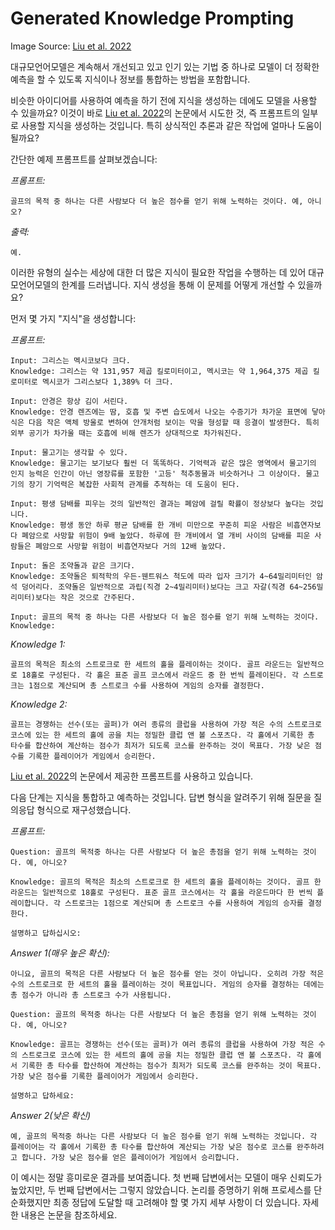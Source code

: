 # Generated Knowledge Prompting


<Screenshot src={GENKNOW} alt="GENKNOW" />

Image Source: [Liu et al. 2022](https://arxiv.org/pdf/2110.08387.pdf)

대규모언어모델은 계속해서 개선되고 있고 인기 있는 기법 중 하나로 모델이 더 정확한 예측을 할 수 있도록 지식이나 정보를 통합하는 방법을 포함합니다.

비슷한 아이디어를 사용하여 예측을 하기 전에 지식을 생성하는 데에도 모델을 사용할 수 있을까요? 이것이 바로 [Liu et al. 2022](https://arxiv.org/pdf/2110.08387.pdf)의 논문에서 시도한 것, 즉 프롬프트의 일부로 사용할 지식을 생성하는 것입니다. 특히 상식적인 추론과 같은 작업에 얼마나 도움이 될까요?

간단한 예제 프롬프트를 살펴보겠습니다:

*프롬프트:*
```
골프의 목적 중 하나는 다른 사람보다 더 높은 점수를 얻기 위해 노력하는 것이다. 예, 아니오?
```

*출력:*
```
예.
```

이러한 유형의 실수는 세상에 대한 더 많은 지식이 필요한 작업을 수행하는 데 있어 대규모언어모델의 한계를 드러냅니다. 지식 생성을 통해 이 문제를 어떻게 개선할 수 있을까요?

먼저 몇 가지 "지식"을 생성합니다:

*프롬프트:*
```
Input: 그리스는 멕시코보다 크다.
Knowledge: 그리스는 약 131,957 제곱 킬로미터이고, 멕시코는 약 1,964,375 제곱 킬로미터로 멕시코가 그리스보다 1,389% 더 크다.

Input: 안경은 항상 김이 서린다.
Knowledge: 안경 렌즈에는 땀, 호흡 및 주변 습도에서 나오는 수증기가 차가운 표면에 닿아 식은 다음 작은 액체 방울로 변하여 안개처럼 보이는 막을 형성할 때 응결이 발생한다. 특히 외부 공기가 차가울 때는 호흡에 비해 렌즈가 상대적으로 차가워진다.

Input: 물고기는 생각할 수 있다.
Knowledge: 물고기는 보기보다 훨씬 더 똑똑하다. 기억력과 같은 많은 영역에서 물고기의 인지 능력은 인간이 아닌 영장류를 포함한 '고등' 척추동물과 비슷하거나 그 이상이다. 물고기의 장기 기억력은 복잡한 사회적 관계를 추적하는 데 도움이 된다.

Input: 평생 담배를 피우는 것의 일반적인 결과는 폐암에 걸릴 확률이 정상보다 높다는 것입니다.
Knowledge: 평생 동안 하루 평균 담배를 한 개비 미만으로 꾸준히 피운 사람은 비흡연자보다 폐암으로 사망할 위험이 9배 높았다. 하루에 한 개비에서 열 개비 사이의 담배를 피운 사람들은 폐암으로 사망할 위험이 비흡연자보다 거의 12배 높았다.

Input: 돌은 조약돌과 같은 크기다.
Knowledge: 조약돌은 퇴적학의 우든-웬트워스 척도에 따라 입자 크기가 4~64밀리미터인 암석 덩어리다. 조약돌은 일반적으로 과립(직경 2~4밀리미터)보다는 크고 자갈(직경 64~256밀리미터)보다는 작은 것으로 간주된다.

Input: 골프의 목적 중 하나는 다른 사람보다 더 높은 점수를 얻기 위해 노력하는 것이다.
Knowledge:
```

*Knowledge 1:*
```
골프의 목적은 최소의 스트로크로 한 세트의 홀을 플레이하는 것이다. 골프 라운드는 일반적으로 18홀로 구성된다. 각 홀은 표준 골프 코스에서 라운드 중 한 번씩 플레이된다. 각 스트로크는 1점으로 계산되며 총 스트로크 수를 사용하여 게임의 승자를 결정한다.
```

*Knowledge 2:*
```
골프는 경쟁하는 선수(또는 골퍼)가 여러 종류의 클럽을 사용하여 가장 적은 수의 스트로크로 코스에 있는 한 세트의 홀에 공을 치는 정밀한 클럽 앤 볼 스포츠다. 각 홀에서 기록한 총 타수를 합산하여 계산하는 점수가 최저가 되도록 코스를 완주하는 것이 목표다. 가장 낮은 점수를 기록한 플레이어가 게임에서 승리한다.
```

[Liu et al. 2022](https://arxiv.org/pdf/2110.08387.pdf)의 논문에서 제공한 프롬프트를 사용하고 있습니다.

다음 단계는 지식을 통합하고 예측하는 것입니다. 답변 형식을 알려주기 위해 질문을 질의응답 형식으로 재구성했습니다.

*프롬프트:*
```
Question: 골프의 목적중 하나는 다른 사람보다 더 높은 총점을 얻기 위해 노력하는 것이다. 예, 아니오?

Knowledge: 골프의 목적은 최소의 스트로크로 한 세트의 홀을 플레이하는 것이다. 골프 한 라운드는 일반적으로 18홀로 구성된다. 표준 골프 코스에서는 각 홀을 라운드마다 한 번씩 플레이합니다. 각 스트로크는 1점으로 계산되며 총 스트로크 수를 사용하여 게임의 승자를 결정한다.

설명하고 답하십시오: 
```

*Answer 1(매우 높은 확신):*
```
아니요, 골프의 목적은 다른 사람보다 더 높은 점수를 얻는 것이 아닙니다. 오히려 가장 적은 수의 스트로크로 한 세트의 홀을 플레이하는 것이 목표입니다. 게임의 승자를 결정하는 데에는 총 점수가 아니라 총 스트로크 수가 사용됩니다.
```

```
Question: 골프의 목적중 하나는 다른 사람보다 더 높은 총점을 얻기 위해 노력하는 것이다. 예, 아니오?

Knowledge: 골프는 경쟁하는 선수(또는 골퍼)가 여러 종류의 클럽을 사용하여 가장 적은 수의 스트로크로 코스에 있는 한 세트의 홀에 공을 치는 정밀한 클럽 앤 볼 스포츠다. 각 홀에서 기록한 총 타수를 합산하여 계산하는 점수가 최저가 되도록 코스를 완주하는 것이 목표다. 가장 낮은 점수를 기록한 플레이어가 게임에서 승리한다.

설명하고 답하세요:
```

*Answer 2(낮은 확신)*
```
예, 골프의 목적중 하나는 다른 사람보다 더 높은 점수를 얻기 위해 노력하는 것입니다. 각 플레이어는 각 홀에서 기록한 총 타수를 합산하여 계산되는 가장 낮은 점수로 코스를 완주하려고 합니다. 가장 낮은 점수를 얻은 플레이어가 게임에서 승리합니다.
```

이 예시는 정말 흥미로운 결과를 보여줍니다. 첫 번째 답변에서는 모델이 매우 신뢰도가 높았지만, 두 번째 답변에서는 그렇지 않았습니다. 논리를 증명하기 위해 프로세스를 단순화했지만 최종 정답에 도달할 때 고려해야 할 몇 가지 세부 사항이 더 있습니다. 자세한 내용은 논문을 참조하세요.
